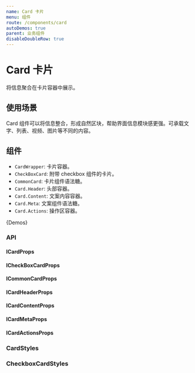 ```yaml
---
name: Card 卡片
menu: 组件
route: /components/card
autoDemos: true
parent: 业务组件
disableDoubleRow: true
---
```


# Card 卡片

将信息聚合在卡片容器中展示。

## 使用场景

Card 组件可以将信息整合，形成自然区块，帮助界面信息模块感更强。可承载文字、列表、视频、图片等不同的内容。

## 组件

- `CardWrapper`: 卡片容器。
- `CheckBoxCard`: 附带 checkbox 组件的卡片。
- `CommonCard`: 卡片组件语法糖。
- `Card.Header`: 头部容器。
- `Card.Content`: 文案内容容器。
- `Card.Meta`: 文案组件语法糖。
- `Card.Actions`: 操作区容器。

{Demos}

### API

#### ICardProps

<Props propsName="ICardProps" />

#### ICheckBoxCardProps

<Props propsName="ICheckBoxCardProps" />

#### ICommonCardProps

<Props propsName="ICommonCardProps" />

#### ICardHeaderProps

<Props propsName="ICardHeaderProps" />

#### ICardContentProps

<Props propsName="ICardContentProps" />

#### ICardMetaProps

<Props propsName="ICardMetaProps" />

#### ICardActionsProps

<Props propsName="ICardActionsProps" />

### CardStyles

<Styles typeName="ICardStyleKeys" componentName="card" />

### CheckboxCardStyles

<Styles typeName="ICheckBoxCardStyleKeys" componentName="card" />
